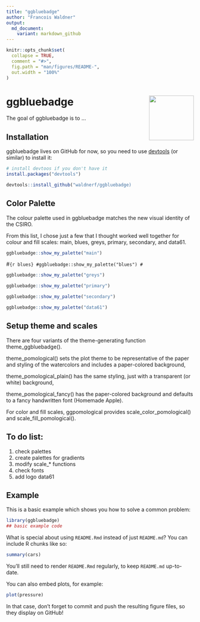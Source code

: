 ```yaml
---
title: "ggbluebadge"
author: "Francois Waldner"
output:
  md_document:
    variant: markdown_github
---
```


<!-- README.md is generated from README.Rmd. Please edit that file -->

```r
knitr::opts_chunk$set(
  collapse = TRUE,
  comment = "#>",
  fig.path = "man/figures/README-",
  out.width = "100%"
)
```

# ggbluebadge <img src="man/figures/logo.png" align="right" width="120" />

<!-- badges: start -->
<!-- badges: end -->

The goal of ggbluebadge is to ...

## Installation

ggbluebadge lives on GitHub for now, so you need to use [devtools](https://cran.r-project.org/web/packages/devtools/index.html) (or similar) to install it:

``` r
# install devtoos if you don't have it
install.packages("devtools")

devtools::install_github("waldnerf/ggbluebadge)
```

## Color Palette

The colour palette used in ggbluebadge matches the new visual identity of the CSIRO.

From this list, I chose just a few that I thought worked well together for colour and fill scales: main, blues, greys, primary, secondary, and data61.


``` r
ggbluebadge::show_my_palette("main")
```


#``` {r blues}
#ggbluebadge::show_my_palette("blues")
#```

``` r
ggbluebadge::show_my_palette("greys")
```

``` r
ggbluebadge::show_my_palette("primary")
```

``` r
ggbluebadge::show_my_palette("secondary")
```

``` r
ggbluebadge::show_my_palette("data61")
```


## Setup theme and scales
There are four variants of the theme-generating function theme_ggbluebadge().

theme_pomological() sets the plot theme to be representative of the paper and styling of the watercolors and includes a paper-colored background,

theme_pomological_plain() has the same styling, just with a transparent (or white) background,

theme_pomological_fancy() has the paper-colored background and defaults to a fancy handwritten font (Homemade Apple).

For color and fill scales, ggpomological provides scale_color_pomological() and scale_fill_pomological().

## To do list:
1. check palettes
2. create palettes for gradients
3. modify scale_* functions
4. check fonts
5. add logo data61

## Example

This is a basic example which shows you how to solve a common problem:

```r
library(ggbluebadge)
## basic example code
```

What is special about using `README.Rmd` instead of just `README.md`? You can include R chunks like so:

```r
summary(cars)
```

You'll still need to render `README.Rmd` regularly, to keep `README.md` up-to-date.

You can also embed plots, for example:

```r
plot(pressure)
```

In that case, don't forget to commit and push the resulting figure files, so they display on GitHub!
